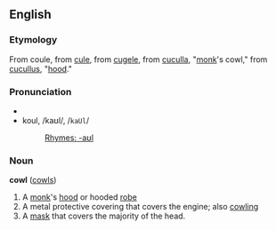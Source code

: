 ==English==
===Etymology===
From {{ME.}} coule, from {{OE.}} [[cule]], from [[cugele]], from {{LL.}} [[cuculla]], "[[monk]]'s cowl," from {{L.}} [[cucullus]], "[[hood]]."

===Pronunciation===
*{{AHD|/koul/}}
*koul, /kaʊl/, /<tt>kaUl</tt>/ 
*:[[Rhymes:English:-aʊl|Rhymes: -aʊl]]

===Noun===
'''cowl''' ([[cowls]]) {{wikipedia}}
#A [[monk]]'s [[hood]] or hooded [[robe]]
#A metal protective covering that covers the engine; also [[cowling]]
#A [[mask]] that covers the majority of the head.